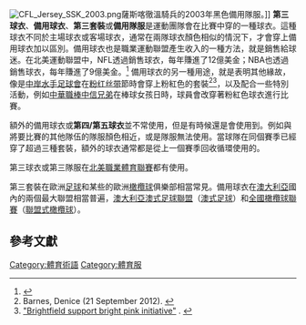 {{noteTA
|1=zh-hans:中央海岸水手足球俱乐部;zh-hk:中岸水手足球會;zh-tw:中部海岸海員足球俱樂部;
}}
[[File:CFL_Jersey_SSK_2003.png|thumb]]薩斯喀徹溫騎兵的2003年黑色備用隊服。]]
'''第三球衣'''、'''備用球衣'''、'''第三套裝'''或'''備用隊服'''是運動團隊會在比賽中穿的一種球衣。這種球衣不同於主場球衣或客場球衣，通常在兩隊球衣顏色相似的情況下，才會穿上備用球衣加以區別。備用球衣也是職業運動聯盟產生收入的一種方法，就是銷售給球迷。在北美運動聯盟中，NFL透過銷售球衣，每年賺進了12億美金；NBA也透過銷售球衣，每年賺進了9億美金。<ref>{{Cite web |url=http://www.post-gazette.com/sports/nba/2013/11/21/NBA-s-new-fashion-statement/stories/201311210228 |title=Post Gazette story accessed 3 May 2014 |accessdate=2015-08-21 |archive-date=2019-07-10 |archive-url=https://web.archive.org/web/20190710115559/https://www.post-gazette.com/sports/nba/2013/11/21/NBA-s-new-fashion-statement/stories/201311210228 |dead-url=no }}</ref> 備用球衣的另一種用途，就是表明其他緣故，像是[[中岸水手足球會|中岸水手足球會]]在[[粉红丝带|粉红丝带]]節時會穿上粉紅色的套裝<ref><span class="citation news" contenteditable="false">Barnes, Denice (21 September 2012). </span></ref><ref><span class="citation web">[http://www.ccmariners.com.au/article/news-brightfield-support-bright-pink-initiative/9hlbb7x7nwgu1rwr69rkf7tf9 "Brightfield support bright pink initiative"] {{Wayback|url=http://www.ccmariners.com.au/article/news-brightfield-support-bright-pink-initiative/9hlbb7x7nwgu1rwr69rkf7tf9 |date=20160404010909 }}. </span></ref>，以及配合一些特別活動，例如[[中華職棒|中華職棒]][[中信兄弟|中信兄弟]]在棒球女孩日時，球員會改穿著粉紅色球衣進行比賽。

額外的備用球衣或'''第四/第五球衣'''並不常使用，但是有時候還是會使用到。例如與將要比賽的其他隊伍的隊服顏色相近，或是隊服無法使用。當球隊在同個賽季已經穿了超過三種套裝，額外的球衣通常都是從上一個賽季回收循環使用的。

第三球衣或第三隊服在[[北美職業體育聯賽|北美職業體育聯賽]]都有使用。

第三套裝在歐洲[[足球|足球]]和某些的歐洲[[橄欖球|橄欖球]]俱樂部相當常見。備用球衣在[[澳大利亚|澳大利亞]]國內的兩個最大聯盟相當普遍，[[澳大利亞澳式足球聯盟|澳大利亞澳式足球聯盟]]（[[澳式足球|澳式足球]]）和[[全國橄欖球聯賽|全國橄欖球聯賽]]（[[聯盟式橄欖球|聯盟式橄欖球]]）。

== 參考文獻 ==
{{Reflist|2}}
[[Category:體育術語|Category:體育術語]]
[[Category:體育服|Category:體育服]]